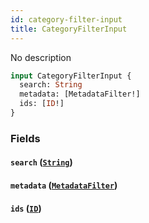 ```yaml
---
id: category-filter-input
title: CategoryFilterInput
---
```


No description

```graphql
input CategoryFilterInput {
  search: String
  metadata: [MetadataFilter!]
  ids: [ID!]
}
```

### Fields

#### `search` ([`String`](../../../developer/api-reference/scalars/string))

#### `metadata` ([`MetadataFilter`](../../../developer/api-reference/inputs/metadata-filter))

#### `ids` ([`ID`](../../../developer/api-reference/scalars/id))
